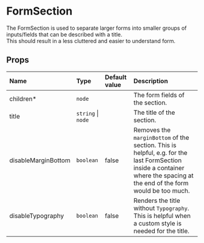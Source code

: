 
<Meta title="Docs/Form/Components/FormSection" />

# FormSection

The FormSection is used to separate larger forms into smaller groups of inputs/fields that can be described with a title.<br/>
This should result in a less cluttered and easier to understand form.

<Canvas>
    <Story id="stories-form-components--formsection" />
</Canvas>

## Props

| Name                | Type               | Default value | Description                                                                                                                                                              |
| :------------------ | :----------------- | :------------ | :----------------------------------------------------------------------------------------------------------------------------------------------------------------------- |
| children\*          | `node`             |               | The form fields of the section.                                                                                                                                          |
| title               | `string` \| `node` |               | The title of the section.                                                                                                                                                |
| disableMarginBottom | `boolean`          | false         | Removes the `marginBottom` of the section. This is helpful, e.g. for the last FormSection inside a container where the spacing at the end of the form would be too much. |
| disableTypography   | `boolean`          | false         | Renders the title without `Typography`. This is helpful when a custom style is needed for the title.                                                                     |
